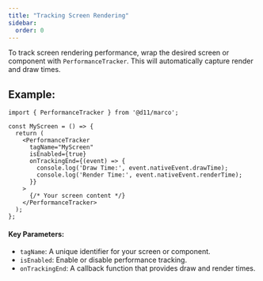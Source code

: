```yaml
---
title: "Tracking Screen Rendering"
sidebar:
  order: 0
---
```


To track screen rendering performance, wrap the desired screen or component with `PerformanceTracker`. This will automatically capture render and draw times.

## Example:

```tsx
import { PerformanceTracker } from '@d11/marco';

const MyScreen = () => {
  return (
    <PerformanceTracker
      tagName="MyScreen"
      isEnabled={true}
      onTrackingEnd={(event) => {
        console.log('Draw Time:', event.nativeEvent.drawTime);
        console.log('Render Time:', event.nativeEvent.renderTime);
      }}
    >
      {/* Your screen content */}
    </PerformanceTracker>
  );
};
```

#### Key Parameters:

- `tagName`: A unique identifier for your screen or component.
- `isEnabled`: Enable or disable performance tracking.
- `onTrackingEnd`: A callback function that provides draw and render times.